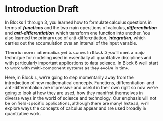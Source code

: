 # Introduction Draft {-}

In Blocks 1 through 3, you learned how to formulate calculus questions in terms of ***functions*** and the two main operations of calculus, ***differentiation*** and ***anti-differentiation***, which transform one function into another. You also learned the primary use of anti-differentiation, ***integration***, which carries out the accumulation over an interval of the input variable.

There is more mathematics yet to come. In Block 5 you'll meet a major technique for modeling used in essentially all quantitative disciplines and with particularly important applications to data science. In Block 6 we'll start to work with multi-component systems as they evolve in time. 

Here, in Block 4, we're going to step momentarily away from the introduction of new mathematical concepts. Functions, differentiation, and anti-differentiation are impressive and useful in their own right so now we're going to look at how they are used, how they manifest themselves in diverse ways in the world of science and technology. Our emphasis will not be on field-specific applications, although there are many! Instead, we'll explore ways the concepts of calculus appear and are used broadly in quantitative work.
